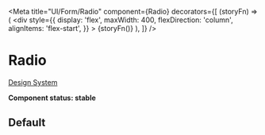 
<Meta
  title="UI/Form/Radio"
  component={Radio}
  decorators={[
    (storyFn) => (
      <div
        style={{
          display: 'flex',
          maxWidth: 400,
          flexDirection: 'column',
          alignItems: 'flex-start',
        }}
      >
        {storyFn()}
      </div>
    ),
  ]}
/>

# Radio

[Design System](https://designsystem.amsterdam.nl/7awj1hc9f/p/6495d9-radio)

**Component status: stable**

## Default

<Preview>
  <Story name="Default">
    <Fragment>
      <RadioGroup name="group">
        <Label htmlFor="radio-1" label="Default">
          <Radio id="radio-1" />
        </Label>
        <Label htmlFor="radio-2" label="Checked">
          <Radio id="radio-2"  checked />
        </Label>
      </RadioGroup>
      <RadioGroup name="group-disabled" disabled>
        <Label htmlFor="radio-3" label="Disabled">
          <Radio id="radio-3" />
        </Label>
        <Label htmlFor="radio-4" label="Checked and disabled">
          <Radio id="radio-4" checked />
        </Label>
      </RadioGroup>
      <RadioGroup name="group-errored" error>
        <Label htmlFor="radio-5" label="Errored">
          <Radio id="radio-5" />
        </Label>
      </RadioGroup>
    </Fragment>
  </Story>
</Preview>
